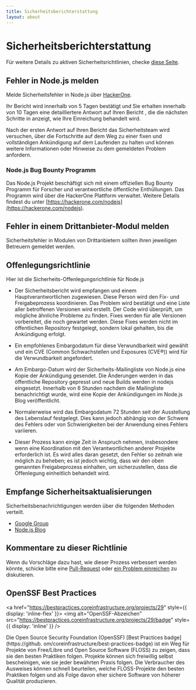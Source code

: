 ```yaml
---
title: Sicherheitsberichterstattung
layout: about
---
```


# Sicherheitsberichterstattung

Für weitere Details zu aktiven Sicherheitsrichtlinien, checke [diese Seite](https://github.com/nodejs/node/security/policy).

## Fehler in Node.js melden

Melde Sicherheitsfehler in Node.js über [HackerOne](https://hackerone.com/nodejs).

Ihr Bericht wird innerhalb von 5 Tagen bestätigt und Sie erhalten innerhalb von 10 Tagen eine detailliertere Antwort auf Ihren Bericht
, die die nächsten Schritte in
anzeigt, wie Ihre Einreichung behandelt wird.

Nach der ersten Antwort auf Ihren Bericht das Sicherheitsteam wird versuchen,
über die Fortschritte auf dem Weg zu einer fixen und vollständigen Ankündigung auf dem Laufenden zu halten
und können weitere Informationen oder Hinweise zu dem gemeldeten
Problem anfordern.

### Node.js Bug Bounty Programm

Das Node.js Projekt beschäftigt sich mit einem offiziellen Bug Bounty Programm für
Forscher und verantwortliche öffentliche Enthüllungen. Das Programm wird über
die HackerOne Plattform verwaltet. Weitere Details findest du unter [https://hackerone.com/nodejs](https://hackerone.com/nodejs).

## Fehler in einem Drittanbieter-Modul melden

Sicherheitsfehler in Modulen von Drittanbietern sollten ihren jeweiligen
Betreuern gemeldet werden.

## Offenlegungsrichtlinie

Hier ist die Sicherheits-Offenlegungsrichtlinie für Node.js

* Der Sicherheitsbericht wird empfangen und einem Hauptverantwortlichen zugewiesen. Diese Person wird den Fix- und Freigabeprozess koordinieren. Das Problem wird bestätigt und eine Liste aller betroffenen Versionen wird erstellt. Der Code wird überprüft, um mögliche ähnliche Probleme zu finden. Fixes werden für alle Versionen vorbereitet, die noch gewartet werden. Diese Fixes werden nicht im öffentlichen Repository festgelegt, sondern lokal gehalten, bis die Ankündigung erfolgt.

* Ein empfohlenes Embargodatum für diese Verwundbarkeit wird gewählt und ein CVE (Common
  Schwachstellen und Exposures (CVE®️)) wird für die Verwundbarkeit angefordert.

* Am Embargo-Datum wird der Sicherheits-Mailingliste von Node.js eine Kopie der
  Ankündigung gesendet. Die Änderungen werden in das öffentliche Repository gepresst und neue Builds
  werden in nodejs eingesetzt. Innerhalb von 6 Stunden nachdem die Mailingliste
  benachrichtigt wurde, wird eine Kopie der Ankündigungen im Node.js Blog veröffentlicht.

* Normalerweise wird das Embargodatum 72 Stunden seit der Ausstellung des Lebenslauf
  festgelegt. Dies kann jedoch abhängig von der Schwere des Fehlers oder von
  Schwierigkeiten bei der Anwendung eines Fehlers variieren.

* Dieser Prozess kann einige Zeit in Anspruch nehmen, insbesondere wenn eine Koordination mit den Verantwortlichen anderer Projekte erforderlich ist. Es wird alles daran gesetzt, den Fehler so zeitnah wie möglich zu beheben; es ist jedoch wichtig, dass wir den oben genannten Freigabeprozess einhalten, um sicherzustellen, dass die Offenlegung einheitlich behandelt wird.

## Empfange Sicherheitsaktualisierungen

Sicherheitsbenachrichtigungen werden über die folgenden Methoden verteilt.

* [Google Group](https://groups.google.com/group/nodejs-sec)
* [Node.js Blog](/blog)

## Kommentare zu dieser Richtlinie

Wenn du Vorschläge dazu hast, wie dieser Prozess verbessert werden könnte, schicke bitte eine
[Pull-Request](https://github.com/nodejs/nodejs.org) oder
[ein Problem einreichen](https://github.com/nodejs/security-wg/issues/new) zu diskutieren.

## OpenSSF Best Practices

<a href="https://bestpractices.coreinfrastructure.org/projects/29" style={{ display: 'inline-flex' }}>
  <img alt="OpenSSF-Abzeichen" src="https://bestpractices.coreinfrastructure.org/projects/29/badge" style={{ display: 'inline' }} />
</a>

Die Open Source Security Foundation (OpenSSF) \[Best Practices badge]\(https://github. om/coreinfrastructure/best-practices-badge) ist ein Weg für Projekte von Free/Libre und Open Source Software (FLOSS) zu zeigen, dass sie den besten Praktiken folgen. Projekte können sich freiwillig selbst bescheinigen, wie sie jeder bewährten Praxis folgen. Die Verbraucher des Ausweises können schnell beurteilen, welche FLOSS-Projekte den besten Praktiken folgen und als Folge davon eher sichere Software von höherer Qualität produzieren.
